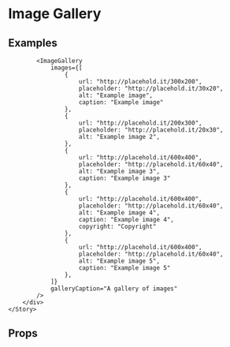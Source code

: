 
<Meta title="Pattern Library|Slices/Image Gallery" component={ImageGallery} />

# Image Gallery
 
 
## Examples

<Preview>
    <Story name="Image gallery">
        <div style={{
            padding: "20px",
            maxWidth: "1000px",
            margin: "0 auto"
        }}>    
            
            <ImageGallery 
                images={[
                    {
                        url: "http://placehold.it/300x200",
                        placeholder: "http://placehold.it/30x20",
                        alt: "Example image",
                        caption: "Example image"
                    },
                    {
                        url: "http://placehold.it/200x300",
                        placeholder: "http://placehold.it/20x30",
                        alt: "Example image 2",
                    },
                    {
                        url: "http://placehold.it/600x400",
                        placeholder: "http://placehold.it/60x40",
                        alt: "Example image 3",
                        caption: "Example image 3"
                    },
                    {
                        url: "http://placehold.it/600x400",
                        placeholder: "http://placehold.it/60x40",
                        alt: "Example image 4",
                        caption: "Example image 4",
                        copyright: "Copyright"
                    },
                    {
                        url: "http://placehold.it/600x400",
                        placeholder: "http://placehold.it/60x40",
                        alt: "Example image 5",
                        caption: "Example image 5"
                    },
                ]}
                galleryCaption="A gallery of images"
            />
        </div>
    </Story>
</Preview>

## Props 

<Props of={ImageGallery} />
